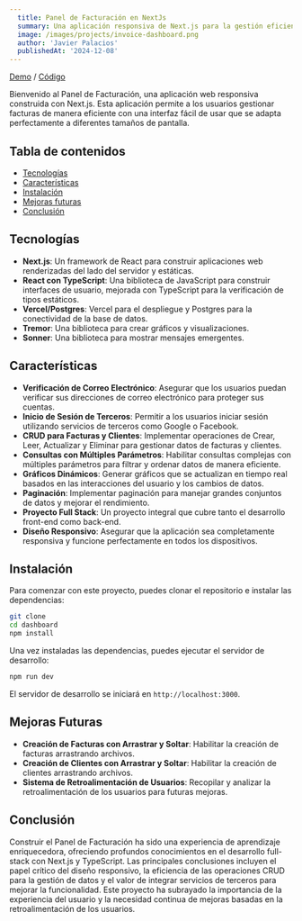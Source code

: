 ```yaml
---
  title: Panel de Facturación en NextJs
  summary: Una aplicación responsiva de Next.js para la gestión eficiente de facturas con verificación de correo electrónico, inicio de sesión de terceros, operaciones CRUD y gráficos dinámicos.
  image: /images/projects/invoice-dashboard.png
  author: 'Javier Palacios'
  publishedAt: '2024-12-08'
---
```


[Demo](https://nextjs-dashboard-ftlutizro-helkyars-projects.vercel.app/) / [Código](https://github.com/helkyar/nextjs-dashboard)

Bienvenido al Panel de Facturación, una aplicación web responsiva construida con Next.js. Esta aplicación permite a los usuarios gestionar facturas de manera eficiente con una interfaz fácil de usar que se adapta perfectamente a diferentes tamaños de pantalla.

## Tabla de contenidos

- [Tecnologías](#tecnologías)
- [Características](#características)
- [Instalación](#instalación)
- [Mejoras futuras](#mejoras-futuras)
- [Conclusión](#conclusión)

## Tecnologías

- **Next.js**: Un framework de React para construir aplicaciones web renderizadas del lado del servidor y estáticas.
- **React con TypeScript**: Una biblioteca de JavaScript para construir interfaces de usuario, mejorada con TypeScript para la verificación de tipos estáticos.
- **Vercel/Postgres**: Vercel para el despliegue y Postgres para la conectividad de la base de datos.
- **Tremor**: Una biblioteca para crear gráficos y visualizaciones.
- **Sonner**: Una biblioteca para mostrar mensajes emergentes.

## Características

- **Verificación de Correo Electrónico**: Asegurar que los usuarios puedan verificar sus direcciones de correo electrónico para proteger sus cuentas.
- **Inicio de Sesión de Terceros**: Permitir a los usuarios iniciar sesión utilizando servicios de terceros como Google o Facebook.
- **CRUD para Facturas y Clientes**: Implementar operaciones de Crear, Leer, Actualizar y Eliminar para gestionar datos de facturas y clientes.
- **Consultas con Múltiples Parámetros**: Habilitar consultas complejas con múltiples parámetros para filtrar y ordenar datos de manera eficiente.
- **Gráficos Dinámicos**: Generar gráficos que se actualizan en tiempo real basados en las interacciones del usuario y los cambios de datos.
- **Paginación**: Implementar paginación para manejar grandes conjuntos de datos y mejorar el rendimiento.
- **Proyecto Full Stack**: Un proyecto integral que cubre tanto el desarrollo front-end como back-end.
- **Diseño Responsivo**: Asegurar que la aplicación sea completamente responsiva y funcione perfectamente en todos los dispositivos.

## Instalación

Para comenzar con este proyecto, puedes clonar el repositorio e instalar las dependencias:

```bash
git clone
cd dashboard
npm install
```

Una vez instaladas las dependencias, puedes ejecutar el servidor de desarrollo:

```bash
npm run dev
```

El servidor de desarrollo se iniciará en `http://localhost:3000`.

## Mejoras Futuras

- **Creación de Facturas con Arrastrar y Soltar**: Habilitar la creación de facturas arrastrando archivos.
- **Creación de Clientes con Arrastrar y Soltar**: Habilitar la creación de clientes arrastrando archivos.
- **Sistema de Retroalimentación de Usuarios**: Recopilar y analizar la retroalimentación de los usuarios para futuras mejoras.

## Conclusión

Construir el Panel de Facturación ha sido una experiencia de aprendizaje enriquecedora, ofreciendo profundos conocimientos en el desarrollo full-stack con Next.js y TypeScript. Las principales conclusiones incluyen el papel crítico del diseño responsivo, la eficiencia de las operaciones CRUD para la gestión de datos y el valor de integrar servicios de terceros para mejorar la funcionalidad. Este proyecto ha subrayado la importancia de la experiencia del usuario y la necesidad continua de mejoras basadas en la retroalimentación de los usuarios.
